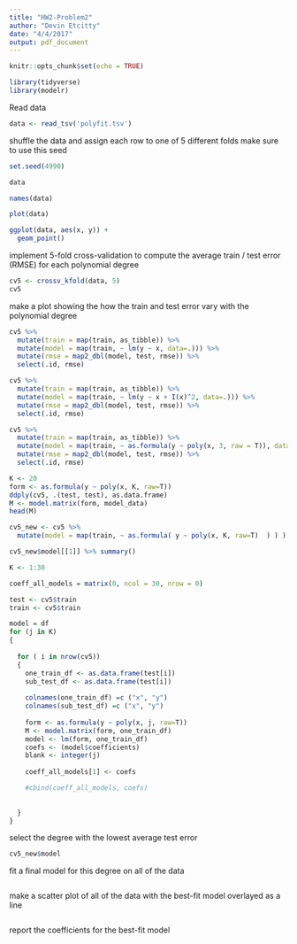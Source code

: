 ```yaml
---
title: "HW2-Problem2"
author: "Devin Etcitty"
date: "4/4/2017"
output: pdf_document
---
```


```r
knitr::opts_chunk$set(echo = TRUE)
```



```r
library(tidyverse)
library(modelr)
```

Read data

```r
data <- read_tsv('polyfit.tsv')
```

shuffle the data and assign each row to one of 5 different folds
make sure to use this seed
```r
set.seed(4990)

```


```r
data

```

```r
names(data)
```



```r
plot(data)
```

```r
ggplot(data, aes(x, y)) +
  geom_point()
```


implement 5-fold cross-validation to compute the average train / test error (RMSE) for each polynomial degree
```r
cv5 <- crossv_kfold(data, 5)
cv5
```

make a plot showing the how the train and test error vary with the polynomial degree
```r

cv5 %>% 
  mutate(train = map(train, as_tibble)) %>%
  mutate(model = map(train, ~ lm(y ~ x, data=.))) %>%
  mutate(rmse = map2_dbl(model, test, rmse)) %>%
  select(.id, rmse)


```


```r
cv5 %>% 
  mutate(train = map(train, as_tibble)) %>%
  mutate(model = map(train, ~ lm(y ~ x + I(x)^2, data=.))) %>%
  mutate(rmse = map2_dbl(model, test, rmse)) %>%
  select(.id, rmse)


```

```r
cv5 %>% 
  mutate(train = map(train, as_tibble)) %>%
  mutate(model = map(train, ~ as.formula(y ~ poly(x, 3, raw = T)), data=.)) %>%
  mutate(rmse = map2_dbl(model, test, rmse)) %>%
  select(.id, rmse)
```


```r
K <- 20
form <- as.formula(y ~ poly(x, K, raw=T))
ddply(cv5, .(test, test), as.data.frame)
M <- model.matrix(form, model_data)
head(M)
```
```r
cv5_new <- cv5 %>%
  mutate(model = map(train, ~ as.formula( y ~ poly(x, K, raw=T)  ) ) )

cv5_new$model[[1]] %>% summary()
```



```r
K <- 1:30

coeff_all_models = matrix(0, ncol = 30, nrow = 0)

test <- cv5$train
train <- cv5$train

model = df
for (j in K) 
{
  
  for ( i in nrow(cv5))
  {
    one_train_df <- as.data.frame(test[i])
    sub_test_df <- as.data.frame(test[i])
    
    colnames(one_train_df) =c ("x", "y")
    colnames(sub_test_df) =c ("x", "y")
    
    form <- as.formula(y ~ poly(x, j, raw=T))
    M <- model.matrix(form, one_train_df)
    model <- lm(form, one_train_df)
    coefs <- (model$coefficients)
    blank <- integer(j)
    
    coeff_all_models[1] <- coefs

    #cbind(coeff_all_models, coefs)
    
  
  }
}
```



select the degree with the lowest average test error
```r
cv5_new$model

```

fit a final model for this degree on all of the data
```r

```


make a scatter plot of all of the data with the best-fit model overlayed as a line
```r

```

report the coefficients for the best-fit model
```r

```

